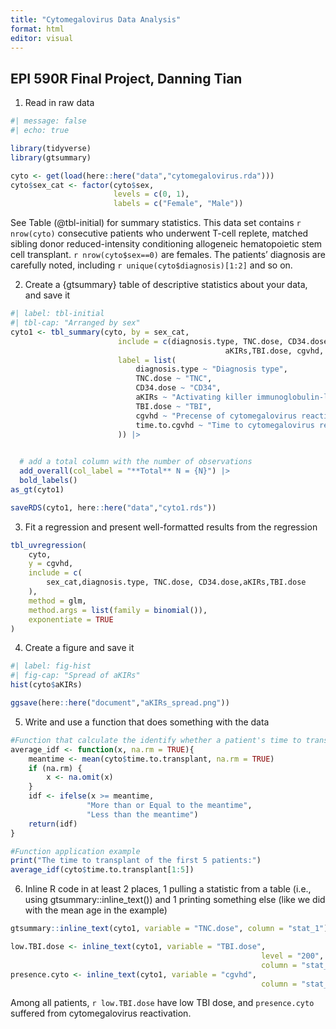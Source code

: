 ```yaml
---
title: "Cytomegalovirus Data Analysis"
format: html
editor: visual
---
```


## EPI 590R Final Project, Danning Tian

1.  Read in raw data

```r
#| message: false
#| echo: true

library(tidyverse)
library(gtsummary)

cyto <- get(load(here::here("data","cytomegalovirus.rda")))
cyto$sex_cat <- factor(cyto$sex, 
                       levels = c(0, 1),
                       labels = c("Female", "Male"))
```

See Table (@tbl-initial) for summary statistics. This data set contains `r nrow(cyto)` consecutive patients who underwent T-cell replete, matched sibling donor reduced-intensity conditioning allogeneic hematopoietic stem cell transplant. `r nrow(cyto$sex==0)` are females. The patients' diagnosis are carefully noted, including `r unique(cyto$diagnosis)[1:2]` and so on.

2.  Create a {gtsummary} table of descriptive statistics about your data, and save it

```r
#| label: tbl-initial
#| tbl-cap: "Arranged by sex"
cyto1 <- tbl_summary(cyto, by = sex_cat,
						include = c(diagnosis.type, TNC.dose, CD34.dose,
												aKIRs,TBI.dose, cgvhd, time.to.cgvhd),
						label = list(
							diagnosis.type ~ "Diagnosis type",
							TNC.dose ~ "TNC",
							CD34.dose ~ "CD34",
							aKIRs ~ "Activating killer immunoglobulin-like receptors",
							TBI.dose ~ "TBI",
							cgvhd ~ "Precense of cytomegalovirus reactivation",
							time.to.cgvhd ~ "Time to cytomegalovirus reactivation"
						)) |>
	

  # add a total column with the number of observations
  add_overall(col_label = "**Total** N = {N}") |>
  bold_labels()
as_gt(cyto1)

saveRDS(cyto1, here::here("data","cyto1.rds"))
```

3.  Fit a regression and present well-formatted results from the regression

```r
tbl_uvregression(
	cyto,
	y = cgvhd,
	include = c(
		sex_cat,diagnosis.type, TNC.dose, CD34.dose,aKIRs,TBI.dose
	),
	method = glm,
	method.args = list(family = binomial()),
	exponentiate = TRUE
)
```

4.  Create a figure and save it

```r
#| label: fig-hist
#| fig-cap: "Spread of aKIRs"
hist(cyto$aKIRs)

ggsave(here::here("document","aKIRs_spread.png"))
```


5.  Write and use a function that does something with the data

```r
#Function that calculate the identify whether a patient's time to transplant is below or above the average time to transplant.
average_idf <- function(x, na.rm = TRUE){
	meantime <- mean(cyto$time.to.transplant, na.rm = TRUE)
	if (na.rm) {
		x <- na.omit(x)
	}
	idf <- ifelse(x >= meantime,
				 "More than or Equal to the meantime",
				 "Less than the meantime")
	return(idf)
}

#Function application example
print("The time to transplant of the first 5 patients:")
average_idf(cyto$time.to.transplant[1:5])
```

6.  Inline R code in at least 2 places, 1 pulling a statistic from a table (i.e., using gtsummary::inline_text()) and 1 printing something else (like we did with the mean age in the example)

```r
gtsummary::inline_text(cyto1, variable = "TNC.dose", column = "stat_1")

low.TBI.dose <- inline_text(cyto1, variable = "TBI.dose",
														level = "200",
														column = "stat_0")
presence.cyto <- inline_text(cyto1, variable = "cgvhd",
														column = "stat_0")
```

Among all patients, `r low.TBI.dose` have low TBI dose, and  `presence.cyto` suffered from cytomegalovirus reactivation.
